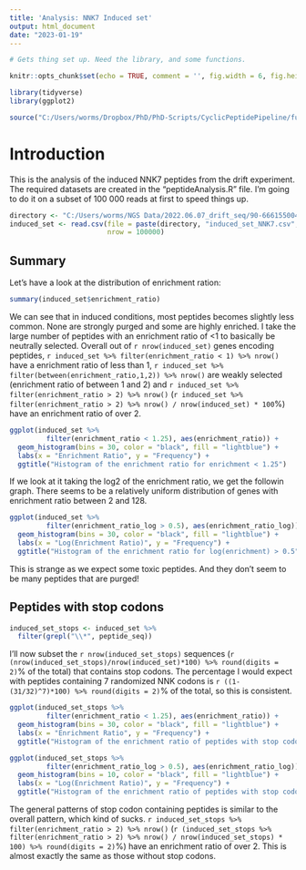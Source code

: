 ```yaml
---
title: 'Analysis: NNK7 Induced set'
output: html_document
date: "2023-01-19"
---
```


```r
# Gets thing set up. Need the library, and some functions.

knitr::opts_chunk$set(echo = TRUE, comment = '', fig.width = 6, fig.height = 6)

library(tidyverse)
library(ggplot2)

source("C:/Users/worms/Dropbox/PhD/PhD-Scripts/CyclicPeptidePipeline/function.R")
```

# Introduction

This is the analysis of the induced NNK7 peptides from the drift experiment. The required datasets are created in the "peptideAnalysis.R" file. I'm going to do it on a subset of 100 000 reads at first to speed things up.


```r
directory <- "C:/Users/worms/NGS Data/2022.06.07_drift_seq/90-666155004b/00_fastq/NNK/NNK7"
induced_set <- read.csv(file = paste(directory, "induced_set_NNK7.csv", sep = "/"),
                        nrow = 100000) 

```

## Summary

Let's have a look at the distribution of enrichment ration:

```r
summary(induced_set$enrichment_ratio)
```
We can see that in induced conditions, most peptides becomes slightly less common. None are strongly purged and some are highly enriched. I take the large number of peptides with an enrichment ratio of <1 to basically be neutrally selected. Overall out of `r nrow(induced_set)` genes encoding peptides, `r induced_set %>% filter(enrichment_ratio < 1) %>% nrow()` have a enrichment ratio of less than 1, `r induced_set %>% filter(between(enrichment_ratio,1,2)) %>% nrow()` are weakly selected (enrichment ratio of between 1 and 2) and `r induced_set %>% filter(enrichment_ratio > 2) %>% nrow()` (`r induced_set %>% filter(enrichment_ratio > 2) %>% nrow() / nrow(induced_set) * 100`%) have an enrichment ratio of over 2.

```r
ggplot(induced_set %>%
         filter(enrichment_ratio < 1.25), aes(enrichment_ratio)) +
  geom_histogram(bins = 30, color = "black", fill = "lightblue") +
  labs(x = "Enrichment Ratio", y = "Frequency") +
  ggtitle("Histogram of the enrichment ratio for enrichment < 1.25")
```

If we look at it taking the log2 of the enrichment ratio, we get the followin graph. There seems to be a relatively uniform distribution of genes with enrichment ratio between 2 and 128.

```r
ggplot(induced_set %>%
         filter(enrichment_ratio_log > 0.5), aes(enrichment_ratio_log)) +
  geom_histogram(bins = 30, color = "black", fill = "lightblue") +
  labs(x = "Log(Enrichment Ratio)", y = "Frequency") +
  ggtitle("Histogram of the enrichment ratio for log(enrichment) > 0.5")
```


This is strange as we expect some toxic peptides. And they don't seem to be many peptides that are purged!

## Peptides with stop codons

```r
induced_set_stops <- induced_set %>%
  filter(grepl("\\*", peptide_seq))
```

I'll now subset the `r nrow(induced_set_stops)` sequences (`r (nrow(induced_set_stops)/nrow(induced_set)*100) %>% round(digits = 2)`% of the total) that contains stop codons. The percentage I would expect with peptides containing 7 randomized NNK codons is `r ((1-(31/32)^7)*100) %>% round(digits = 2)`% of the total, so this is consistent. 

```r
ggplot(induced_set_stops %>%
         filter(enrichment_ratio < 1.25), aes(enrichment_ratio)) +
  geom_histogram(bins = 30, color = "black", fill = "lightblue") +
  labs(x = "Enrichment Ratio", y = "Frequency") +
  ggtitle("Histogram of the enrichment ratio of peptides with stop codons for enrichment < 1.25")
```


```r
ggplot(induced_set_stops %>%
         filter(enrichment_ratio_log > 0.5), aes(enrichment_ratio_log)) +
  geom_histogram(bins = 10, color = "black", fill = "lightblue") +
  labs(x = "Log(Enrichment Ratio)", y = "Frequency") +
  ggtitle("Histogram of the enrichment ratio of peptides with stop codons for log(enrichment) > 0.5")
```

The general patterns of stop codon containing peptides is similar to the overall pattern, which kind of sucks. `r induced_set_stops %>% filter(enrichment_ratio > 2) %>% nrow()` (`r (induced_set_stops %>% filter(enrichment_ratio > 2) %>% nrow() / nrow(induced_set_stops) * 100) %>% round(digits = 2)`%) have an enrichment ratio of over 2. This is almost exactly the same as those without stop codons. 




```r

```




